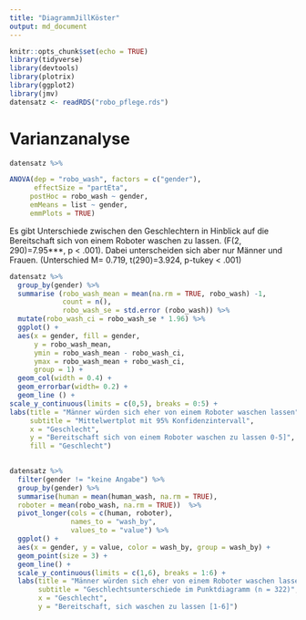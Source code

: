 ```yaml
---
title: "DiagrammJillKöster"
output: md_document
---
```


```r
knitr::opts_chunk$set(echo = TRUE)
library(tidyverse)
library(devtools)
library(plotrix)
library(ggplot2)
library(jmv)
datensatz <- readRDS("robo_pflege.rds")
```

# Varianzanalyse

```r
datensatz %>%

ANOVA(dep = "robo_wash", factors = c("gender"), 
      effectSize = "partEta",
     postHoc = robo_wash ~ gender,
     emMeans = list ~ gender,
     emmPlots = TRUE)
```

Es gibt Unterschiede zwischen den Geschlechtern in Hinblick auf die Bereitschaft sich von einem Roboter waschen zu lassen. (F(2, 290)=7.95***, p < .001). Dabei unterscheiden sich aber nur Männer und Frauen. (Unterschied M= 0.719, t(290)=3.924, p-tukey < .001)


```r
datensatz %>%
  group_by(gender) %>%
  summarise (robo_wash_mean = mean(na.rm = TRUE, robo_wash) -1,
             count = n(),
             robo_wash_se = std.error (robo_wash)) %>%
  mutate(robo_wash_ci = robo_wash_se * 1.96) %>%
  ggplot() +
  aes(x = gender, fill = gender,
      y = robo_wash_mean,
      ymin = robo_wash_mean - robo_wash_ci,
      ymax = robo_wash_mean + robo_wash_ci,
      group = 1) +
  geom_col(width = 0.4) +
  geom_errorbar(width= 0.2) +
  geom_line () +
scale_y_continuous(limits = c(0,5), breaks = 0:5) +
labs(title = "Männer würden sich eher von einem Roboter waschen lassen",
     subtitle = "Mittelwertplot mit 95% Konfidenzintervall",
     x = "Geschlecht",
     y = "Bereitschaft sich von einem Roboter waschen zu lassen 0-5]",
     fill = "Geschlecht")
             
```

```r

datensatz %>% 
  filter(gender != "keine Angabe") %>%
  group_by(gender) %>%
  summarise(human = mean(human_wash, na.rm = TRUE),
  roboter = mean(robo_wash, na.rm = TRUE))  %>%
  pivot_longer(cols = c(human, roboter),
               names_to = "wash_by",
               values_to = "value") %>%
  ggplot() +
  aes(x = gender, y = value, color = wash_by, group = wash_by) +
  geom_point(size = 3) +
  geom_line() +
  scale_y_continuous(limits = c(1,6), breaks = 1:6) +
  labs(title = "Männer würden sich eher von einem Roboter waschen lassen",
       subtitle = "Geschlechtsunterschiede im Punktdiagramm (n = 322)",
       x = "Geschlecht",
       y = "Bereitschaft, sich waschen zu lassen [1-6]")


```
